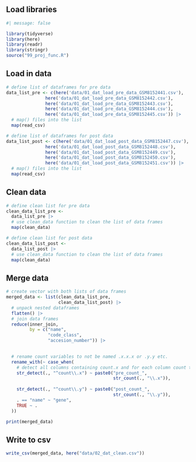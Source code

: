 ## Load libraries

```r
#| message: false

library(tidyverse)
library(here)
library(readr)
library(stringr)
source("99_proj_func.R")
```

## Load in data

```r
# define list of dataframes for pre data
data_list_pre <- c(here('data/01_dat_load_pre_data_GSM8152441.csv'), 
               here('data/01_dat_load_pre_data_GSM8152442.csv'),
               here('data/01_dat_load_pre_data_GSM8152443.csv'),
               here('data/01_dat_load_pre_data_GSM8152444.csv'),
               here('data/01_dat_load_pre_data_GSM8152445.csv')) |>
  # map() files into the list
  map(read_csv) 

# define list of dataframes for post data
data_list_post <- c(here('data/01_dat_load_post_data_GSM8152447.csv'), 
               here('data/01_dat_load_post_data_GSM8152448.csv'),
               here('data/01_dat_load_post_data_GSM8152449.csv'),
               here('data/01_dat_load_post_data_GSM8152450.csv'),
               here('data/01_dat_load_post_data_GSM8152451.csv')) |>
  # map() files into the list
  map(read_csv) 
```

## Clean data

```r
# define clean list for pre data
clean_data_list_pre <-
  data_list_pre |> 
  # use clean_data function to clean the list of data frames
  map(clean_data)

# define clean list for post data
clean_data_list_post <-
  data_list_post |> 
  # use clean_data function to clean the list of data frames
  map(clean_data)
```

## Merge data

```r
# create vector with both lists of data frames
merged_data <- list(clean_data_list_pre, 
                    clean_data_list_post) |> 
  # unpack nested dataframes
  flatten() |>  
  # join data frames
  reduce(inner_join, 
         by = c("name", 
                "code_class", 
                "accesion_number")) |> 

  
  # rename count variables to not be named .x.x.x or .y.y etc.
  rename_with(~ case_when(
    # detect all columns containing count.x and for each column count the number of .x or .y and rename the column.
    str_detect(., "^count\\.x") ~ paste0("pre_count_", 
                                         str_count(., "\\.x")),
    
    str_detect(., "^count\\.y") ~ paste0("post_count_", 
                                         str_count(., "\\.y")),
    . == "name" ~ "gene",
    TRUE ~ .
  ))

print(merged_data)
```

## Write to csv

```r
write_csv(merged_data, here("data/02_dat_clean.csv"))
```
